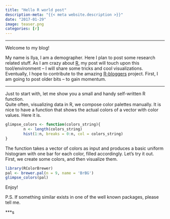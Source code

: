 ```yaml
---
title: "Hello R world post"
description-meta: "{{< meta website.description >}}"
date: "2017-01-29"
image: teaser.png
categories: [r]
---
```


***

Welcome to my blog!

My name is Ilya, I am a demographer. Here I plan to post some research related stuff. As I am crazy about [R](https://www.r-project.org), my post will touch upon this tool/environment -- I will share some tricks and cool visualizations. Eventually, I hope to contribute to the amazing [R-bloggers](https://www.r-bloggers.com) project. First, I am going to post older bits -- to gain momentum. 

***
Just to start with, let me show you a small and handy self-written R function.   
Quite often, visualizing data in R, we compose color palettes manually. It is nice to have a function that shows the actual colors of a vector with color values. Here it is.


```r
glimpse_colors <- function(colors_string){
        n <- length(colors_string)
        hist(1:n, breaks = 0:n, col = colors_string)
}
```

The function takes a vector of colors as input and produces a basic uniform histogram with one bar for each color, filled accordingly. Let's try it out. First, we create some colors, and then visualize them.   

```r
library(RColorBrewer)
pal <- brewer.pal(n = 9, name = 'BrBG')
glimpse_colors(pal)
```


Enjoy!

P.S. If something similar exists in one of the well known packages, please tell me.

***s
